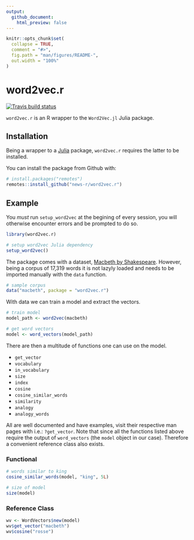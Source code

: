 ```yaml
---
output: 
  github_document:
    html_preview: false
---
```


<!-- README.md is generated from README.Rmd. Please edit that file -->

```r
knitr::opts_chunk$set(
  collapse = TRUE,
  comment = "#>",
  fig.path = "man/figures/README-",
  out.width = "100%"
)
```
# word2vec.r

<!-- badges: start -->
[![Travis build status](https://travis-ci.org/news-r/word2vec.r.svg?branch=master)](https://travis-ci.org/news-r/word2vec.r)
<!-- badges: end -->

`word2vec.r` is an R wrapper to the `Word2Vec.jl` Julia package.

## Installation

Being a wrapper to a [Julia](https://julialang.org/) package, `word2vec.r` requires the latter to be installed.

You can install the package from Github with:

``` r
# install.packages("remotes")
remotes::install_github("news-r/word2vec.r")
```

## Example

You _must_ run `setup_word2vec` at the begining of every session, you will otherwise encounter errors and be prompted to do so.

```r
library(word2vec.r)

# setup word2vec Julia dependency
setup_word2vec()
```

The package comes with a dataset, [Macbeth by Shakespeare](https://en.wikipedia.org/wiki/Macbeth). However, being a corpus of 17,319 words it is not lazyly loaded and needs to be imported manually with the `data` function.

```r
# sample corpus
data("macbeth", package = "word2vec.r")
```

With data we can train a model and extract the vectors.

```r
# train model
model_path <- word2vec(macbeth)

# get word vectors
model <- word_vectors(model_path)
```

There are then a multitude of functions one can use on the model.

- `get_vector`
- `vocabulary`
- `in_vocabulary`
- `size`
- `index`
- `cosine`
- `cosine_similar_words`
- `similarity`
- `analogy`
- `analogy_words`

All are well documented and have examples, visit their respective man pages with i.e.: `?get_vector`. Note that since all the functions listed above require the output of `word_vectors` (the `model` object in our case). Therefore a convenient reference class also exists.

### Functional

```r
# words similar to king
cosine_similar_words(model, "king", 5L)

# size of model
size(model)
```

### Reference Class

```r
wv <- WordVectors$new(model)
wv$get_vector("macbeth")
wv$cosine("rosse")
```